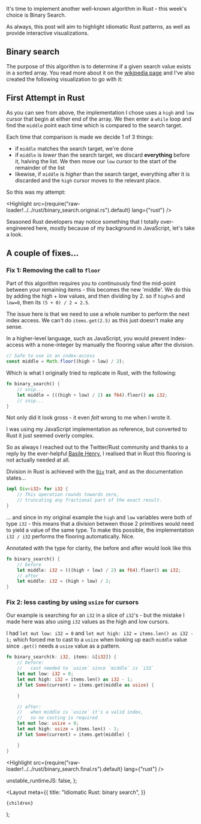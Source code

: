 
It's time to implement another well-known algorithm in Rust - this week's choice is Binary Search.

As always, this post will aim to highlight idiomatic Rust patterns, as well as provide interactive
visualizations.

## Binary search

The purpose of this algorithm is to determine if a given search value exists in a sorted array. You
read more about it on the [wikipedia page](https://en.wikipedia.org/wiki/Binary_search_algorithm) and
I've also created the following visualization to go with it:

<DemoBlock label="binary search visualization">
    <BrowserComponent kind="vanilla" scriptInclude="algo/algo-binary-search.lit.ts">
        <algo-binary-search input="[0, 1, 2, 3, 4, 5, 6, 7, 8, 9]" search="2" />
    </BrowserComponent>
</DemoBlock>

## First Attempt in Rust

As you can see from above, the implementation I chose uses a `high` and `low` cursor that begin
at either end of the array. We then enter a `while` loop and find the `middle` point each time
which is compared to the search target.

Each time that comparison is made we decide 1 of 3 things:

- if `middle` matches the search target, we're done
- if `middle` is *lower* than the search target, we discard **everything** before it, halving the list. We then move our
    `low` cursor to the start of the remainder of the list
- likewise, if `middle` is *higher* than the search target, everything after it is discarded and the `high` cursor
    moves to the relevant place.

So this was my attempt:

<Highlight src={require("raw-loader!../../rust/binary_search.original.rs").default} lang={"rust"} />

Seasoned Rust developers may notice something that I totally over-engineered here, mostly because of my
background in JavaScript, let's take a look.

## A couple of fixes...

### Fix 1: Removing the call to `floor`

Part of this algorithm requires you to continuously find the mid-point between your remaining items - this becomes
the new 'middle'. We do this by adding the high + low values, and then dividing by 2. so if `high=5` and `low=0`, then its
`(5 + 0) / 2 = 2.5`.

The issue here is that we need to use a whole number to perform the next index access. We can't do
`items.get(2.5)` as this just doesn't make any sense.

In a higher-level language, such as JavaScript, you would prevent index-access with a none-integer
by manually the flooring value after the division.

```js
// Safe to use in an index-access
const middle = Math.floor((high + low) / 2);
````

Which is what I originally tried to replicate in Rust, with the following:

```rust
fn binary_search() {
    // snip...
    let middle = (((high + low) / 2) as f64).floor() as i32;
    // snip...
}
```

Not only did it look gross - it even *felt* wrong to me when I wrote it.

I was using my JavaScript implementation as reference, but converted to Rust it just seemed overly complex.

So as always I reached out to the Twitter/Rust community and thanks to a reply by the ever-helpful
[Basile Henry](https://twitter.com/basile_henry), I realised that in Rust this flooring is not actually
needed at all.

Division in Rust is achieved with the [`Div`](https://doc.rust-lang.org/beta/std/ops/trait.Div.html#impl-Div%3Ci32%3E) trait,
and as the documentation states...

```rust
impl Div<i32> for i32 {
    // This operation rounds towards zero,
    // truncating any fractional part of the exact result.
}
```

... and since in my original example the `high` and `low` variables were both of type `i32` - this means that
a division between those 2 primitives would need to yield a value of the same type. To make this possible, the implementation
`i32 / i32` performs the flooring automatically. Nice.

Annotated with the type for clarity, the before and after would look like this

```rust
fn binary_search() {
    // before
    let middle: i32 = (((high + low) / 2) as f64).floor() as i32;
    // after
    let middle: i32 = (high + low) / 2;
}
```

### Fix 2: less casting by using `usize` for cursors

Our example is searching for an `i32` in a slice of `i32`'s - but the mistake I made here
was also using `i32` values as the high and low cursors.

I had `let mut low: i32 = 0` and `let mut high: i32 = items.len() as i32 - 1;` which forced me to cast to a `usize` when looking up
each `middle` value since `.get()` needs a `usize` value as a pattern.

```rust
fn binary_search(k: i32, items: &[i32]) {
    // before:
    //   cast needed to `usize` since `middle` is `i32`
    let mut low: i32 = 0;
    let mut high: i32 = items.len() as i32 - 1;
    if let Some(current) = items.get(middle as usize) {

    }

    // after:
    //   when middle is `usize` it's a valid index,
    //   so no casting is required
    let mut low: usize = 0;
    let mut high: usize = items.len() - 1;
    if let Some(current) = items.get(middle) {

    }
}
```



<Highlight src={require("raw-loader!../../rust/binary_search.final.rs").default} lang={"rust"} />

  unstable_runtimeJS: false,
};

  <Layout
    meta={{
      title: "Idiomatic Rust: binary search",
    }}
  >
    {children}
  </Layout>
);
